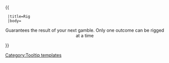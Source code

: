 {{ {{{1|Tooltip hover box}}}
  |title=Rig
  |body=<center>Guarantees the result of your next gamble. Only one outcome can be rigged at a time
</center>
}}<noinclude>[[Category:Tooltip templates]]</noinclude>